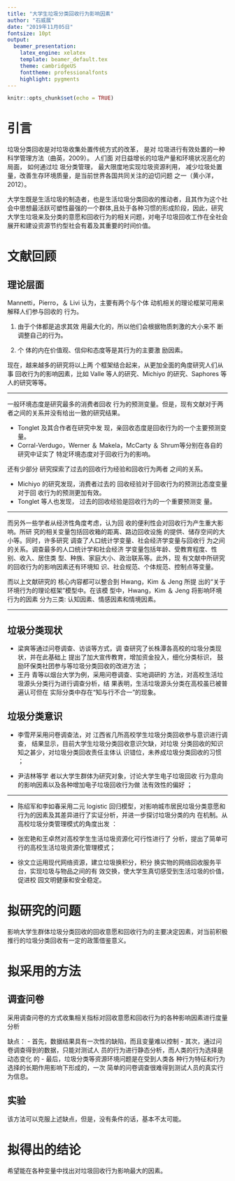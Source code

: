 ```yaml
---
title: "大学生垃圾分类回收行为影响因素"
author: "石威展"
date: "2019年11月05日"
fontsize: 10pt
output: 
  beamer_presentation: 
    latex_engine: xelatex
    template: beamer_default.tex
    theme: cambridgeUS
    fonttheme: professionalfonts
    highlight: pygments
---
```


```r
knitr::opts_chunk$set(echo = TRUE)
```
# 引言
垃圾分类回收是对垃圾收集处置传统方式的改革， 是对
垃圾进行有效处置的一种科学管理方法（曲英，2009）。 人们面
对日益增长的垃圾产量和环境状况恶化的局面， 如何通过垃
圾分类管理， 最大限度地实现垃圾资源利用， 减少垃圾处置
量，改善生存环境质量，是当前世界各国共同关注的迫切问题
之一（黄小洋，2012）。\par

大学生既是生活垃圾的制造者，也是生活垃圾分类回收的推动者，且其作为这个社会中思想最活跃可塑性最强的一个群体,且处于各种习惯的形成阶段，因此，研究大学生垃圾来及分类的意愿和回收行为的相关问题，对电子垃圾回收工作在全社会展开和建设资源节约型社会有着及其重要的时间价值。

# 文献回顾
## 理论层面
Mannetti，Pierro，＆ Livi 认为，主要有两个与个体
动机相关的理论框架可用来解释人们参与回收的
行为。  

1. 由于个体都是追求其效
用最大化的，所以他们会根据物质刺激的大小来不
断调整自己的行为。

2. 个
体的内在价值观、信仰和态度等是其行为的主要激
励因素。\newline

现在，越来越多的研究将以上两
个框架结合起来，从更加全面的角度研究人们从事
回收行为的影响因素，比如 Valle 等人的研究、Michiyo 的研究、Saphores 等人的研究等等。\par

---

一般环境态度是研究最多的消费者回收
行为的预测变量。但是，现有文献对于两者之间的关系并没有给出一致的研究结果。

- Tonglet 及其合作者在研究中发
现，亲回收态度是回收行为的一个主要预测变
量。
- Corral-Verdugo，Werner ＆ Makela，McCarty ＆ Shrum等分别在各自的研究中证实了
特定环境态度对于回收行为的影响。

还有少部分
研究探索了过去的回收行为经验和回收行为两者
之间的关系。

- Michiyo 的研究发现，消费者过去的
回收经验对于回收行为的预测比态度变量对于回
收行为的预测更加有效。
- Tonglet 等人也发现，
过去的回收经验是回收行为的一个重要预测变
量。

---

而另外一些学者从经济性角度考虑，认为回
收的便利性会对回收行为产生重大影响。所研
究的相关变量包括回收箱的距离、路边回收设施
的提供、储存空间的大小等。同时，许多研究
调查了人口统计学变量、社会经济学变量与回收行
为之间的关系。调查最多的人口统计学和社会经济
学变量包括年龄、受教育程度、性别、收入、居住类
型、种族、家庭大小、政治联系等。此外，现
有文献中所研究的回收行为的影响因素还有环境知
识、社会规范、个体规范、控制点等变量。

而以上文献研究的
核心内容都可以整合到 Hwang，Kim ＆ Jeng 所提
出的“关于环境行为的理论框架”模型中。在该模
型中，Hwang，Kim ＆ Jeng 将影响环境行为的因素
分为三类: 认知因素、情感因素和情境因素。

---

## 垃圾分类现状

- 梁爽等通过问卷调查、访谈等方式，调
查研究了长株潭各高校的垃圾分类现状，并在此基础上
提出了加大宣传教育，增加资金投入，细化分类标识，
鼓励环保类社团参与等垃圾分类回收的改进方法 ；
- 王丹
青等以烟台大学为例，采用问卷调查、实地调研的
方法，对高校生活垃圾源头分类行为进行调查分析，结
果表明，生活垃圾源头分类在高校虽已被普遍认可但在
实际分类中存在“知与行不合一”的现象。

## 垃圾分类意识

- 李雪芹采用问卷调查法，对
江西省几所高校学生垃圾分类回收参与意识进行调查，
结果显示，目前大学生垃圾分类回收意识欠缺，对垃圾
分类回收的知识知之甚少，对垃圾分类回收责任主体认
识错位，未养成垃圾分类回收的习惯 ；

- 尹洁林等学
者以大学生群体为研究对象，讨论大学生电子垃圾回收
行为意向的影响因素以及各种增加电子垃圾回收行为做
法有效性的偏好 ；

---

- 陈绍军和李如春采用二元 logistic
回归模型，对影响城市居民垃圾分类意愿和行为的因素及其差异进行了实证分析，并进一步探讨垃圾分类的内
在机制。从高校垃圾分类管理模式的角度出发 ：

- 张宏艳和王卓然对高校学生生活垃圾资源化可行性进行了
分析，提出了简单可行的高校生活垃圾资源化管理模式；

- 徐文立运用现代网络资源，建立垃圾换积分，积分
换实物的网络回收服务平台，实现垃圾与物品之间的有
效交换，使大学生真切感受到生活垃圾的价值，促进校
园文明健康和安全稳定。\par


# 拟研究的问题
影响大学生群体垃圾分类回收的回收意愿和回收行为的主要决定因素，对当前积极推行的垃圾分类回收有一定的政策借鉴意义。

# 拟采用的方法
## 调查问卷
采用调查问卷的方式收集相关指标对回收意愿和回收行为的各种影响因素进行度量分析\par
缺点：\newline
- 首先，数据结果具有一次性的缺陷，而且变量难以控制 
- 其次，通过问卷调查得到的数据，只能对测试人
员的行为进行静态分析，而人类的行为选择是动态变化
的
- 最后，垃圾分类等资源环境问题是在受到人类各
种行为特征和行为选择的长期作用影响下形成的，一次
简单的问卷调查很难得到测试人员的真实行为信息。

## 实验
该方法可以克服上述缺点，但是，没有条件的话，基本不太可能。

# 拟得出的结论
希望能在各种变量中找出对垃圾回收行为影响最大的因素。


